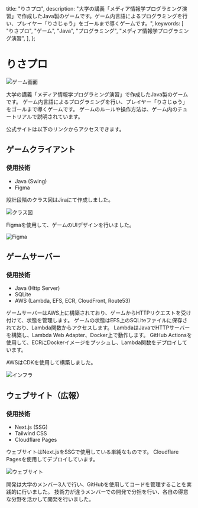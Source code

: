 

  title: "りさプロ",
  description:
    "大学の講義「メディア情報学プログラミング演習」で作成したJava製のゲームです。ゲーム内言語によるプログラミングを行い、プレイヤー「りさじゅう」をゴールまで導くゲームです。",
  keywords: [
    "りさプロ",
    "ゲーム",
    "Java",
    "プログラミング",
    "メディア情報学プログラミング演習",
  ],
};

# りさプロ

<Image src={gameViewImage} alt="ゲーム画面" unoptimized />

大学の講義「メディア情報学プログラミング演習」で作成したJava製のゲームです。
ゲーム内言語によるプログラミングを行い、プレイヤー「りさじゅう」をゴールまで導くゲームです。
ゲームのルールや操作方法は、ゲーム内のチュートリアルで説明されています。

公式サイトは以下のリンクからアクセスできます。

<LinkCard href="https://medipro.keitaito.net/" />

## ゲームクライアント

### 使用技術

- Java (Swing)
- Figma

設計段階のクラス図はJiraにて作成しました。

<Image src={classDiagramImage} alt="クラス図" unoptimized />

Figmaを使用して、ゲームのUIデザインを行いました。

<Image src={figmaImage} alt="Figma" unoptimized />

## ゲームサーバー

### 使用技術

- Java (Http Server)
- SQLite
- AWS (Lambda, EFS, ECR, CloudFront, Route53)

ゲームサーバーはAWS上に構築されており、ゲームからHTTPリクエストを受け付けて、状態を管理します。
ゲームの状態はEFS上のSQLiteファイルに保存されており、Lambda関数からアクセスします。
LambdaはJavaでHTTPサーバーを構築し、Lambda Web Adapter、Docker上で動作します。
GitHub Actionsを使用して、ECRにDockerイメージをプッシュし、Lambda関数をデプロイしています。

AWSはCDKを使用して構築しました。

<Image src={infraImage} alt="インフラ" unoptimized />

## ウェブサイト（広報）

### 使用技術

- Next.js (SSG)
- Tailwind CSS
- Cloudflare Pages

ウェブサイトはNext.jsをSSGで使用している単純なものです。
Cloudflare Pagesを使用してデプロイしています。

<Image src={websiteImage} alt="ウェブサイト" unoptimized />

開発は大学のメンバー3人で行い、GitHubを使用してコードを管理することを実践的に行いました。
技術力が違うメンバーでの開発で分担を行い、各自の得意な分野を活かして開発を行いました。
